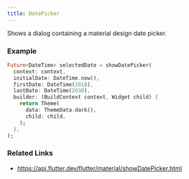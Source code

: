```yaml
---
title: DatePicker
---
```


Shows a dialog containing a material design date picker.

### Example

```dart liveslice=DatePicker height=400px
Future<DateTime> selectedDate = showDatePicker(
  context: context,
  initialDate: DateTime.now(),
  firstDate: DateTime(2018),
  lastDate: DateTime(2030),
  builder: (BuildContext context, Widget child) {
    return Theme(
      data: ThemeData.dark(),
      child: child,
    );
  },
);
```


### Related Links
- https://api.flutter.dev/flutter/material/showDatePicker.html
